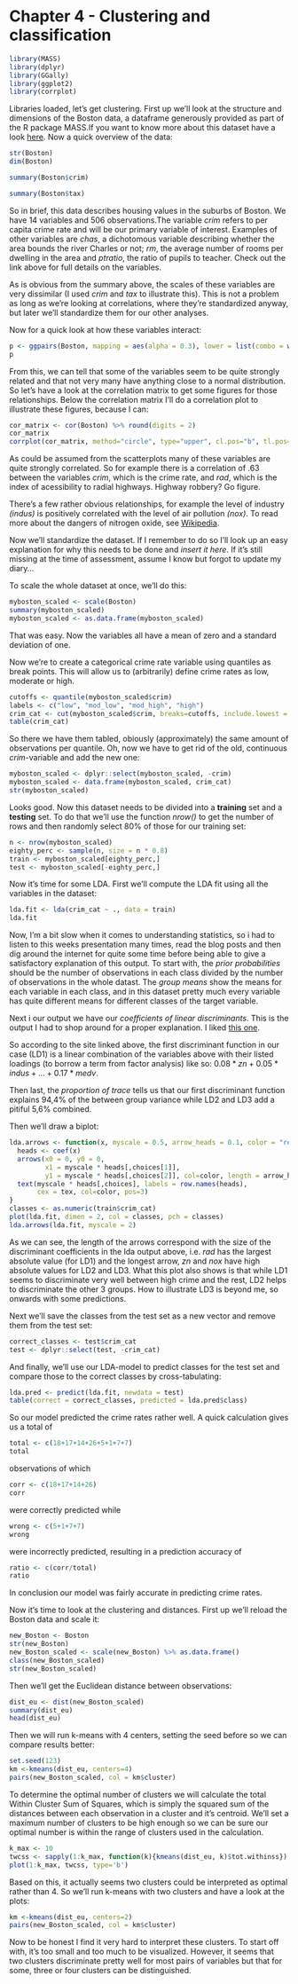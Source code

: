 # Chapter 4 - Clustering and classification

```r
library(MASS)
library(dplyr)
library(GGally)
library(ggplot2)
library(corrplot)
```

Libraries loaded, let's get clustering. First up we'll look at the structure and dimensions of the Boston data, a dataframe generously provided as part of the R package MASS.If you want to know more about this dataset have a look [here](https://stat.ethz.ch/R-manual/R-devel/library/MASS/html/Boston.html). Now a quick overview of the data:

```r
str(Boston)
dim(Boston)

summary(Boston$crim)

summary(Boston$tax)
```

So in brief, this data describes housing values in the suburbs of Boston. We have 14 variables and 506 observations.The variable _crim_ refers to per capita crime rate and will be our primary variable of interest. Examples of other variables are _chas_, a dichotomous variable describing whether the area bounds the river Charles or not; _rm_, the average number of rooms per dwelling in the area and _ptratio_, the ratio of pupils to teacher. Check out the link above for full details on the variables.

As is obvious from the summary above, the scales of these variables are very dissimilar (I used _crim_ and _tax_ to illustrate this). This is not a problem as long as we're looking at correlations, where they're standardized anyway, but later we'll standardize them for our other analyses.

Now for a quick look at how these variables interact:

```r
p <- ggpairs(Boston, mapping = aes(alpha = 0.3), lower = list(combo = wrap("facethist", bins = 20)))
p
```

From this, we can tell that some of the variables seem to be quite strongly related and that not very many have anything close to a normal distribution. So let's have a look at the correlation matrix to get some figures for those relationships. Below the correlation matrix I'll do a correlation plot to illustrate these figures, because I can:

```r
cor_matrix <- cor(Boston) %>% round(digits = 2)
cor_matrix
corrplot(cor_matrix, method="circle", type="upper", cl.pos="b", tl.pos="d", tl.cex=0.6)
```

As could be assumed from the scatterplots many of these variables are quite strongly correlated. So for example there is a correlation of .63 between the variables _crim_, which is the crime rate, and _rad_, which is the index of acessibility to radial highways. Highway robbery? Go figure.

There's a few rather obvious relationships, for example the level of industry _(indus)_ is positively correlated with the level of air pollution _(nox)_. To read more about the dangers of nitrogen oxide, see [Wikipedia](https://en.wikipedia.org/wiki/NOx).

Now we'll standardize the dataset. If I remember to do so I'll look up an easy explanation for why this needs to be done and _insert it here_. If it's still missing at the time of assessment, assume I know but forgot to update my diary...

To scale the whole dataset at once, we'll do this:

```r
myboston_scaled <- scale(Boston)
summary(myboston_scaled)
myboston_scaled <- as.data.frame(myboston_scaled)
```

That was easy. Now the variables all have a mean of zero and a standard deviation of one. 

Now we're to create a categorical crime rate variable using quantiles as break points. This will allow us to (arbitrarily) define crime rates as low, moderate or high. 

```r
cutoffs <- quantile(myboston_scaled$crim)
labels <- c("low", "mod_low", "mod_high", "high")
crim_cat <- cut(myboston_scaled$crim, breaks=cutoffs, include.lowest = TRUE, label = labels)
table(crim_cat)
```

So there we have them tabled, obiously (approximately) the same amount of observations per quantile. Oh, now we have to get rid of the old, continuous _crim_-variable and add the new one:

```r
myboston_scaled <- dplyr::select(myboston_scaled, -crim)
myboston_scaled <- data.frame(myboston_scaled, crim_cat)
str(myboston_scaled)
```

Looks good. Now this dataset needs to be divided into a __training__ set and a __testing__ set. To do that we'll use the function _nrow()_ to get the number of rows and then randomly select 80% of those for our training set:

```r
n <- nrow(myboston_scaled)
eighty_perc <- sample(n, size = n * 0.8)
train <- myboston_scaled[eighty_perc,]
test <- myboston_scaled[-eighty_perc,]
```

Now it's time for some LDA. First we'll compute the LDA fit using all the variables in the dataset:

```r
lda.fit <- lda(crim_cat ~ ., data = train)
lda.fit
```

Now, I'm a bit slow when it comes to understanding statistics, so i had to listen to this weeks presentation many times, read the blog posts and then dig around the internet for quite some time before being able to give a satisfactory explanation of this output. To start with, the _prior probabilities_ should be the number of observations in each class divided by the number of observations in the whole datast. The _group means_ show the means for each variable in each class, and in this dataset pretty much every variable has quite different means for different classes of the target variable.

Next i our output we have our _coefficients of linear discriminants_. This is the output I had to shop  around for a proper explanation. I liked [this one](https://rstudio-pubs-static.s3.amazonaws.com/35817_2552e05f1d4e4db8ba87b334101a43da.html).

So according to the site linked above, the first discriminant function in our case (LD1) is a linear combination of the variables above with their listed loadings (to borrow a term from factor analysis) like so:
$0.08 * zn + 0.05 * indus + ... + 0.17 * medv.$

Then last, the _proportion of trace_ tells us that our first discriminant function explains 94,4% of the between group variance while LD2 and LD3 add a pitiful 5,6% combined.

Then we'll draw a biplot:

```r
lda.arrows <- function(x, myscale = 0.5, arrow_heads = 0.1, color = "red", tex = 0.75, choices = c(1,2)){
  heads <- coef(x)
  arrows(x0 = 0, y0 = 0, 
         x1 = myscale * heads[,choices[1]], 
         y1 = myscale * heads[,choices[2]], col=color, length = arrow_heads)
  text(myscale * heads[,choices], labels = row.names(heads), 
       cex = tex, col=color, pos=3)
}
classes <- as.numeric(train$crim_cat)
plot(lda.fit, dimen = 2, col = classes, pch = classes)
lda.arrows(lda.fit, myscale = 2)

```

As we can see, the length of the arrows correspond with the size of the discriminant coefficients in the lda output above, i.e. _rad_ has the largest absolute value (for LD1) and the longest arrow, _zn_ and _nox_ have high absolute values for LD2 and LD3. What this plot also shows is that while LD1 seems to discriminate very well between high crime and the rest, LD2 helps to discriminate the other 3 groups. How to illustrate LD3 is beyond me, so onwards with some predictions. 

Next we'll save the classes from the test set as a new vector and remove them from the test set:

```r
correct_classes <- test$crim_cat
test <- dplyr::select(test, -crim_cat)
```

And finally, we'll use our LDA-model to predict classes for the test set and compare those to the correct classes by cross-tabulating:

```r
lda.pred <- predict(lda.fit, newdata = test)
table(correct = correct_classes, predicted = lda.pred$class)
```

So our model predicted the crime rates rather well. A quick calculation gives us a total of
```r
total <- c(18+17+14+26+5+1+7+7)
total
```
observations of which
```r
corr <- c(18+17+14+26)
corr
```
were correctly predicted while
```r
wrong <- c(5+1+7+7)
wrong
```
were incorrectly predicted, resulting in a prediction accuracy of
```r
ratio <- c(corr/total)
ratio
```

In conclusion our model was fairly accurate in predicting crime rates.

Now it's time to look at the clustering and distances. First up we'll reload the Boston data and scale it:
```r
new_Boston <- Boston
str(new_Boston)
new_Boston_scaled <- scale(new_Boston) %>% as.data.frame()
class(new_Boston_scaled)
str(new_Boston_scaled)
```

Then we'll get the Euclidean distance between observations:

```r
dist_eu <- dist(new_Boston_scaled)
summary(dist_eu)
head(dist_eu)
```

Then we will run k-means with 4 centers, setting the seed before so we can compare results better:
```r
set.seed(123)
km <-kmeans(dist_eu, centers=4)
pairs(new_Boston_scaled, col = km$cluster)
```


To determine the optimal number of clusters we will calculate the total Within Cluster Sum of Squares, which is simply the squared sum of the distances between each observation in a cluster and it's centroid. We'll set a maximum number of clusters to be high enough so we can be sure our optimal number is within the range of clusters used in the calculation.

```r
k_max <- 10
twcss <- sapply(1:k_max, function(k){kmeans(dist_eu, k)$tot.withinss})
plot(1:k_max, twcss, type='b')
```

Based on this, it actually seems two clusters could be interpreted as optimal rather than 4. So we'll run k-means with two clusters and have a look at the plots:

```r
km <-kmeans(dist_eu, centers=2)
pairs(new_Boston_scaled, col = km$cluster)
```

Now to be honest I find it very hard to interpret these clusters. To start off with, it's too small and too much to be visualized. However, it seems that two clusters discriminate pretty well for most pairs of variables but that for some, three or four clusters can be distinguished.